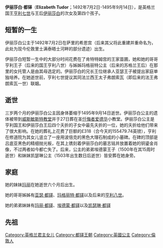 {{Other uses|伊丽莎白一世 (英格兰)}}
{{Infobox royalty
| name = 伊丽莎白
| father = [[亨利七世_(英格兰)|亨利七世]]
| mother = [[约克的伊丽莎白_(英格兰王后)|约克的伊丽莎白]]
| birth_date = {{Birth date|1492|7|2|df=yes}}
| birth_place = 英格兰{{le|里士满宫|Richmond Palace}}
| death_date = {{Death date and age|1495|9|14|1492|7|2|df=yes}}
| death_place = 英格兰[[艾尔森宫|艾尔森宫]]
| place of burial = [[威斯敏斯特教堂|威斯敏斯特教堂]]圣[[忏悔者爱德华|忏悔者爱德华]]小教堂
}}
'''伊丽莎白·都铎'''（'''Elizabeth Tudor'''；1492年7月2日-1495年9月14日），是英格兰国王[[亨利七世_(英格兰)|亨利七世]]与王后[[约克的伊丽莎白_(英格兰王后)|伊丽莎白]]的次女及第四个孩子。

==短暂的一生==
伊丽莎白公主于1492年7月2日在萨里的希恩宫（后来其父将此重建并重命名为{{le|里士满宫|Richmond Palace}}，此处为现今伦敦里士满泰晤士河畔的部分遗迹）出生。

伊丽莎白短暂一生中的大部分时间花费在了肯特特姆宫的王家苗圃，她和她的哥哥亨利王子（后来的国王亨利八世）与姊姊玛格丽特公主（后来的苏格兰王后）在那里的女托管人是由其母选定的。伊丽莎白的兄长王位继承人亚瑟王子被提出家庭单独培养。在她逝世前，亨利七世提议其同法兰西王太子弗朗索瓦（即后来的法王弗朗索瓦一世）联姻。

==逝世==
三岁两个月的伊丽莎白公主因身体萎缩于1495年9月14日逝世。伊丽莎白公主的遗体被带到[[威斯敏斯特教堂|威斯敏斯特教堂]]并于27日葬在圣[[忏悔者爱德华|忏悔者爱德华]]小教堂。伊丽莎白公主是亨利国王和伊丽莎白王后四个夭折的子女中最先夭折的一位，她的夭折给他们带来了很大影响。在她的葬礼上花费了巨额的£318（合今天的155479.74英镑），亨利在修道院为其女儿竖立了一座用波倍克的黑色大理石制成的小墓碑。在碑的顶部是吕底亚黑色的精细抛光板，在其上镌刻着伊丽莎白的墓志铭并放置着她的铜鎏金肖像，不过两者如今都亡失了。后来，公主的弟弟埃德蒙王子（1500年在其15周时逝世）和妹妹凯瑟琳公主（1503年出生数日后逝世）皆安葬在她身旁。

== 家庭 ==
她的妹妹[[玛丽·都铎_(法国王后)|玛丽]]在她逝世六个月后出生。

她的哥哥姊姊有[[亚瑟·都铎|亚瑟·都铎]]、[[玛格丽特·都铎|玛格丽特·都铎]]以及后来的[[亨利八世|亨利八世]]。

她的弟弟妹妹有[[玛丽·都铎_(法国王后)|玛丽·都铎]]、[[埃德蒙·都铎|埃德蒙·都铎]]以及[[凯瑟琳·都铎_(1503年)|凯瑟琳·都铎]]

== 先祖 ==
{{Ahnentafel top|先祖}}<center>
{{ahnentafel-compact5
| style = font-size: 85%;
|boxstyle_1=background-color: #ddf;
|boxstyle_2=background-color: #fdd;
|boxstyle_3=background-color: #ffc;
|boxstyle_4=background-color: #dfd;
|boxstyle_5=background-color: #9fe;
|1='''伊丽莎白·都铎'''
|2='''父：'''英格兰国王[[亨利七世_(英格兰)|亨利七世]]
|3='''母：'''英格兰王后[[约克的伊丽莎白_(英格兰王后)|伊丽莎白]]
|4='''祖父：'''{{le|里士满伯爵|Earl of Richmond}}[[埃德蒙·都铎，第一代里士满伯爵|埃德蒙·都铎]]
|5='''祖母：'''伯爵夫人[[里奇蒙和德比伯爵夫人玛格丽特·博福特|玛格丽特·博福特]]
|6='''外祖父：'''英格兰国王[[爱德华四世|爱德华四世]]
|7='''外祖母：'''英格兰王后[[伊丽莎白·伍德维尔|伊丽莎白·伍德维尔]]
|8='''曾祖父：'''[[欧文·都铎|欧文·都铎]]
|9='''曾祖母：'''英格兰王后[[凯瑟琳_(瓦卢瓦)|凯瑟琳]]
|10='''外曾祖父：'''[[萨默塞特公爵|萨默塞特公爵]][[第一代萨默塞特公爵约翰·博福特|约翰·博福特]]
|11='''外曾祖母：'''公爵夫人{{le|玛格丽特·比彻姆 (博尚)|Margaret Beauchamp of Bletso|玛格丽特·比彻姆}}
|12='''外曾祖父：'''第三代[[约克公爵|约克公爵]][[第三代约克公爵理查·金雀花|理查·金雀花]]
|13='''外曾祖母：'''公爵夫人[[塞西莉·內維爾|塞西莉·內維爾]]
|14='''外曾祖父：'''{{le|里弗斯伯爵|Earl Rivers}}{{le|理查德·伍德维尔，第一代里弗斯伯爵|Richard Woodville, 1st Earl Rivers|理查德·伍德维尔}}
|15='''外曾祖母：'''伯爵夫人[[卢森堡的杰奎塔|杰奎塔]]
|16='''高祖父：'''{{le|梅雷迪思·都铎|Maredudd ap Tudur}}
|17='''高祖母：'''[[玛格丽特，大卫之女|玛格丽特，大卫之女]]
|18='''外高祖父：'''法国国王[[查理六世_(法兰西)|查理六世]]
|19='''外高祖母：'''法国王后[[巴伐利亚的伊莎贝拉|伊莎贝拉]]
|20='''外高祖父：'''薩默塞特伯爵[[第一代薩默塞特伯爵約翰·博福特|約翰·博福特]]
|21='''外高祖母：'''伯爵夫人{{le|玛格丽特·荷兰，克拉伦斯公爵夫人|Margaret Holland, Duchess of Clarence|玛格丽特·荷兰}}
|22='''外高祖父：'''第三代博尚{{le|比彻姆男爵|Baron Beauchamp}}约翰·比彻姆
|23='''外高祖母：'''伊迪丝·斯特顿
|24='''外高祖父：'''第三代[[剑桥伯爵|剑桥伯爵]][[科尼斯伯勒的理查，第三代劍橋伯爵|理查]]
|25='''外高祖母：'''伯爵夫人[[安妮·莫蒂默|安妮·莫蒂默]]
|26='''外高祖父：'''第一代{{le|威斯特摩兰伯爵|Earl of Westmorland}}{{le|拉尔夫·内维尔，第一代威斯特摩兰伯爵|Ralph de Neville, 1st Earl of Westmorland|拉尔夫·内维尔}}
|27='''外高祖母：'''伯爵夫人{{le|琼·博福特，威斯特摩兰伯爵夫人|Joan Beaufort, Countess of Westmorland|琼·博福特}}
|28='''外高祖父：'''[[理查德·伍德维尔|理查德·伍德维尔]]
|29='''外高祖母：'''[[伊丽莎白·博都尔盖特|伊丽莎白·博都尔盖特]]
|30='''外高祖父：'''{{le|圣波尔伯爵|Counts of Saint-Pol}}{{le|彼得一世，圣波尔伯爵|Peter of Luxembourg, Count of Saint-Pol|彼得一世}}
|31='''外高祖母：'''伯爵夫人{{le|玛格丽特·德尔瓦尔佐|Margherita del Balzo}}
}}</center>

{{DEFAULTSORT:Elizabeth Tudor}}
[[Category:英格兰君主女儿|Category:英格兰君主女儿]]
[[Category:都铎王朝|Category:都铎王朝]]
[[Category:英國公主|Category:英國公主]]
[[Category:倫敦人|Category:倫敦人]]